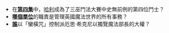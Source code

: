*在'''[[哈利波特—火盃的考驗|第四集]]'''中，[[哈利·波特_(小說角色)|哈利]]成為了三巫鬥法大賽中史無前例的第四位鬥士？
*'''[[魔法部|哪個單位]]'''的職責是管理英國魔法世界的所有事務？
*'''[[佛地魔|誰]]'''以「蠻橫咒」控制派厄思·希克尼以獨覽魔法部長的大權？